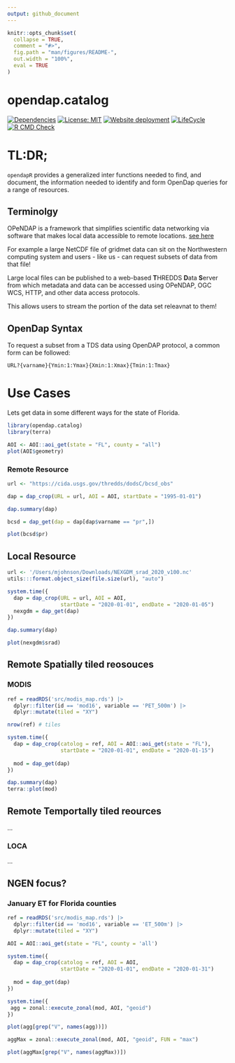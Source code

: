 ```yaml
---
output: github_document
---
```


<!-- README.md is generated from README.Rmd. Please edit that file -->

```r
knitr::opts_chunk$set(
  collapse = TRUE,
  comment = "#>",
  fig.path = "man/figures/README-",
  out.width = "100%",
  eval = TRUE
)
```

# opendap.catalog

<!-- badges: start -->
[![Dependencies](https://img.shields.io/badge/dependencies-7/33-orange?style=flat)](#)
[![License: MIT](https://img.shields.io/badge/License-MIT-yellow.svg)](https://choosealicense.com/licenses/mit/)
[![Website deployment](https://github.com/mikejohnson51/opendap.catalog/actions/workflows/pkgdown.yaml/badge.svg)](https://github.com/mikejohnson51/opendap.catalog/actions/workflows/pkgdown.yaml)
[![LifeCycle](man/figures/lifecycle/lifecycle-experimental.svg)](https://lifecycle.r-lib.org/articles/stages.html#experimental)
[![R CMD Check](https://github.com/mikejohnson51/opendap.catalog/actions/workflows/R-CMD-check.yaml/badge.svg)](https://github.com/mikejohnson51/opendap.catalog/actions/workflows/R-CMD-check.yaml)
<!-- badges: end -->

# TL:DR;

`opendapR` provides a generalized inter functions needed to find, and document, the information needed to identify and form OpenDap queries for a range of resources.

## Terminolgy

OPeNDAP is a framework that simplifies scientific data networking via software that makes local data accessible to remote locations. [see here](https://www.opendap.org)

For example a large NetCDF file of gridmet data can sit on the Northwestern computing system and users - like us - can request subsets of data from that file!

Large local files can be published to a web-based **T**HREDDS **D**ata **S**erver from which metadata and data can be accessed using OPeNDAP, OGC WCS, HTTP, and other data access protocols.

This allows users to stream the portion of the data set releavnat to them!

## OpenDap Syntax

To request a subset from a TDS data using OpenDAP protocol, a common form can be followed:

```
URL?{varname}{Ymin:1:Ymax}{Xmin:1:Xmax}{Tmin:1:Tmax}
```

# Use Cases

Lets get data in some different ways for the state of Florida.

```r
library(opendap.catalog)
library(terra)

AOI <- AOI::aoi_get(state = "FL", county = "all")
plot(AOI$geometry)
```      

### Remote Resource

```r
url <- "https://cida.usgs.gov/thredds/dodsC/bcsd_obs"

dap = dap_crop(URL = url, AOI = AOI, startDate = "1995-01-01")

dap.summary(dap)

bcsd = dap_get(dap = dap[dap$varname == "pr",])

plot(bcsd$pr)
```

## Local Resource

```r
url <- '/Users/mjohnson/Downloads/NEXGDM_srad_2020_v100.nc'
utils:::format.object_size(file.size(url), "auto")

system.time({
  dap = dap_crop(URL = url, AOI = AOI, 
                 startDate = "2020-01-01", endDate = "2020-01-05")
  nexgdm = dap_get(dap)
})

dap.summary(dap)

plot(nexgdm$srad)
```

## Remote Spatially tiled reosouces
### MODIS 

```r
ref = readRDS('src/modis_map.rds') |>
  dplyr::filter(id == 'mod16', variable == 'PET_500m') |> 
  dplyr::mutate(tiled = "XY")

nrow(ref) # tiles

system.time({
  dap = dap_crop(catolog = ref, AOI = AOI::aoi_get(state = "FL"),
                 startDate = "2020-01-01", endDate = "2020-01-15")
  
  mod = dap_get(dap)
})

dap.summary(dap)
terra::plot(mod)
```
## Remote Temportally tiled reources

...

### LOCA

...


## NGEN focus?
### January ET for Florida counties

```r
ref = readRDS('src/modis_map.rds') |>
  dplyr::filter(id == 'mod16', variable == 'ET_500m') |> 
  dplyr::mutate(tiled = "XY")

AOI = AOI::aoi_get(state = "FL", county = 'all')

system.time({
  dap = dap_crop(catolog = ref, AOI = AOI,
                 startDate = "2020-01-01", endDate = "2020-01-31")
  
  mod = dap_get(dap)
})

system.time({
 agg = zonal::execute_zonal(mod, AOI, "geoid")
})

plot(agg[grep("V", names(agg))])

aggMax = zonal::execute_zonal(mod, AOI, "geoid", FUN = "max")

plot(aggMax[grep("V", names(aggMax))])

```

